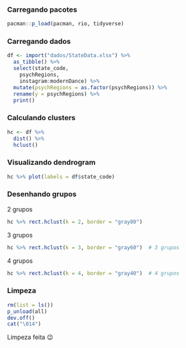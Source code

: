 ### Carregando pacotes

```r
pacman::p_load(pacman, rio, tidyverse)
```

### Carregando dados
```r
df <- import("dados/StateData.xlsx") %>%
  as_tibble() %>%
  select(state_code, 
    psychRegions,
    instagram:modernDance) %>% 
  mutate(psychRegions = as.factor(psychRegions)) %>%
  rename(y = psychRegions) %>%
  print()
```

### Calculando clusters
```r
hc <- df %>%
  dist() %>%
  hclust()
```

### Visualizando dendrogram
```r
hc %>% plot(labels = df$state_code)
```

### Desenhando grupos

2 grupos
```r
hc %>% rect.hclust(k = 2, border = "gray80")
```

3 grupos
```r
hc %>% rect.hclust(k = 3, border = "gray60")  # 3 grupos
```

4 grupos
```r
hc %>% rect.hclust(k = 4, border = "gray40")  # 4 grupos
```

### Limpeza

```r
rm(list = ls()) 
p_unload(all)
dev.off()
cat("\014")
```

Limpeza feita 😉
